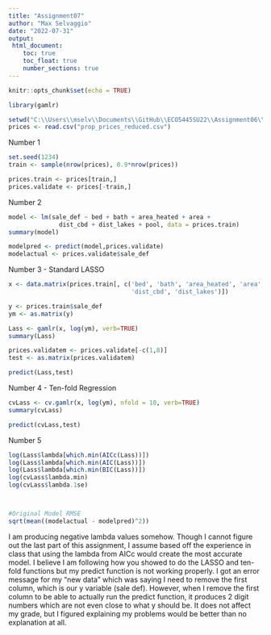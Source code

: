 ```yaml
---
title: "Assignment07"
author: "Max Selvaggio"
date: "2022-07-31"
output:
 html_document:
    toc: true
    toc_float: true
    number_sections: true
---
```


```r
knitr::opts_chunk$set(echo = TRUE)
```


```r
library(gamlr)

```


```r
setwd("C:\\Users\\mselv\\Documents\\GitHub\\ECO5445SU22\\Assignment06\\data")
prices <- read.csv("prop_prices_reduced.csv")

```

Number 1

```r
set.seed(1234)
train <- sample(nrow(prices), 0.9*nrow(prices))

prices.train <- prices[train,]
prices.validate <- prices[-train,]
```

Number 2

```r
model <- lm(sale_def ~ bed + bath + area_heated + area + 
              dist_cbd + dist_lakes + pool, data = prices.train)
summary(model)

modelpred <- predict(model,prices.validate)
modelactual <- prices.validate$sale_def

```

Number 3 - Standard LASSO

```r
x <- data.matrix(prices.train[, c('bed', 'bath', 'area_heated', 'area', 
                                  'dist_cbd', 'dist_lakes')])

y <- prices.train$sale_def
ym <- as.matrix(y)

Lass <- gamlr(x, log(ym), verb=TRUE)
summary(Lass)

prices.validatem <- prices.validate[-c(1,8)]
test <- as.matrix(prices.validatem)

predict(Lass,test)
```

Number 4 - Ten-fold Regression

```r
cvLass <- cv.gamlr(x, log(ym), nfold = 10, verb=TRUE)
summary(cvLass)

predict(cvLass,test)
```

Number 5

```r
log(Lass$lambda[which.min(AICc(Lass))])
log(Lass$lambda[which.min(AIC(Lass))])
log(Lass$lambda[which.min(BIC(Lass))])
log(cvLass$lambda.min)
log(cvLass$lambda.1se)



#Original Model RMSE
sqrt(mean((modelactual - modelpred)^2))


```

I am producing negative lambda values somehow. Though I cannot figure out the last part of this assignment, 
I assume based off the experience in class that using the lambda from AICc would create the most accurate
model. I believe I am following how you showed to do the LASSO and ten-fold  functions but my predict
function is not working properly. I got an error message for my "new data" which was saying I need to remove
the first column, which is our y variable (sale def). However, when I remove the first column to be able to
actually run the predict function, it produces 2 digit numbers which are not even close to what y should be.
It does not affect my grade, but I figured explaining my problems would be better than no explanation at all.
